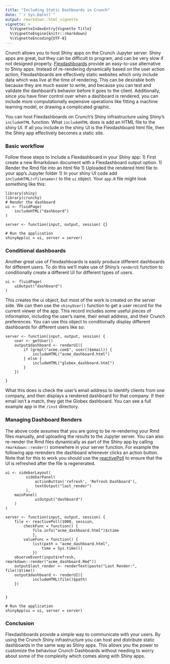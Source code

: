 ```yaml
---
title: "Including Static Dashboards in Crunch"
date: "`r Sys.Date()`"
output: rmarkdown::html_vignette
vignette: >
  %\VignetteIndexEntry{Vignette Title}
  %\VignetteEngine{knitr::rmarkdown}
  %\VignetteEncoding{UTF-8}
---
```


Crunch allows you to host Shiny apps on the Crunch Jupyter server. Shiny apps are great, but they can be difficult to program, and can be very slow if not designed properly. [Flexdashboards](https://rmarkdown.rstudio.com/flexdashboard/) provide an easy-to-use alternative to Shiny apps. Instead of re-rendering dynamically based on the user action action, Flexdashboards are effectively static websites which only include data which was live at the time of rendering. This can be desirable both because they are much easier to write, and because you can test and validate the dashboard's behavior before it goes to the client. Additionally, since you have finer control over when a dashboard is rendered, you can include more computationally expensive operations like fitting a machine learning model, or drawing a complicated graphic. 

You can host Flexdashboards on Crunch's Shiny infrastructure using Shiny's `includeHTML` function. What `includeHTML` does is add an HTML file to the shiny UI. If all you include in the shiny UI is the Flexdashboard html file, then the Shiny app effectively becomes a static site. 

### Basic workflow
Follow these steps to include a Flexdashboard in your Shiny app: 
1) First create a new Rmarkdown document with a Flexdashboard output option. 
1) Render the Rmd file into an html file
1) Uploaded the rendered html file to your app's Jupyter folder
1) In your shiny UI code add `includeHTML(<filename>)` to the `ui` object. Your `app.R` file might look something like this:

```
library(shiny)
library(crunchy)
# Render the dashboard
ui <- fluidPage(
    includeHTML("dashboard")
)

server <- function(input, output, session) {}

# Run the application 
shinyApp(ui = ui, server = server)
```

### Conditional dashboards

Another great use of Flexdashboards is easily produce different dashboards for different users. To do this we'll make use of Shiny's `renderUI` function to conditionally create a different UI for different types of users.

```
ui <- fluidPage(
    uiOutput("dashboard")
)
```

This creates the ui object, but most of the work is created on the server side. We can then use the `shinyUser()` function to get a user record for the current viewer of the app. This record includes some useful pieces of information, including the user's name, their email address, and their Crunch preferences. You can use this object to conditionally display different dashboards for different users like so: 

```
server <- function(input, output, session) {
    user <- getUser()
    output$dashboard <- renderUI({
        if (grepl("acme.com$", user()$email)) {
            includeHTML("acme_dashboard.html")
        } else {
            includeHTML("globex_dashboard.html")
        }
    })
    
}
```
What this does is check the user's email address to identify clients from one company, and then displays a rendered dashboard for that company. If their email isn't a match, they get the Globex dashboard. You can see a full example app in the `/inst` directory. 


### Managing Dashboard Renders

The above code assumes that you are going to be re-rendering your Rmd files manually, and uploading the results to the Jupyter server. You can also re-render the Rmd files dynamically as part of the Shiny app by calling `rmarkdown::render()` somewhere in your server function. For example the following app rerenders the dashboard whenever clicks an action button. Note that for this to work you should use the [reactivePoll](https://shiny.rstudio.com/reference/shiny/1.0.2/reactivePoll.html) to ensure that the UI is refreshed after the file is regenerated. 

```
ui <- sidebarLayout(
         sidebarPanel(
             actionButton('refresh', 'Refresh Dashboard'),
             textOutput("last_render")
         ),
    mainPanel(
             uiOutput("dashboard")
    )
)

server <- function(input, output, session) {
    file <- reactivePoll(1000, session,
        checkFunc = function() {
            file.info("acme_dashboard.html")$ctime
            }, 
        valueFunc = function() {
            list(path = "acme_dashboard.html",
                time = Sys.time())
            })
    observeEvent(input$refresh, rmarkdown::render("acme_dashboard.Rmd"))
    output$last_render <- renderText(paste("Last Render:", file()$time))
    output$dashboard <- renderUI({
            includeHTML(file()$path)
    })
    
    
}

# Run the application 
shinyApp(ui = ui, server = server)
```

### Conclusion

Flexdashboards provide a simple way to communicate with your users. By using the Crunch Shiny infrastructure you can host and distribute static dashboards in the same way as Shiny apps. This allows you the power to customize the behaviour Crunch Dashboards without needing to worry about some of the complexity which comes along with Shiny apps. 